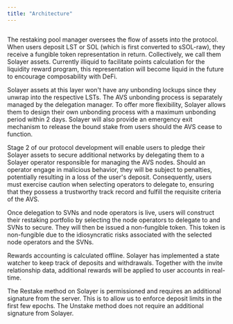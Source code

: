 ```yaml
---
title: "Architecture"
---
```


<Frame><img src="https://2113331469-files.gitbook.io/~/files/v0/b/gitbook-x-prod.appspot.com/o/spaces%2FzYM0pEemeu6F3UKGPAZE%2Fuploads%2FPgmaTJ5Tu0RfEsyaR0ZY%2Fimage.png?alt=media&token=6a87f14e-bd8a-4321-b441-44fcd019a94a" alt=""/></Frame>

The restaking pool manager oversees the flow of assets into the protocol. When users deposit LST or SOL (which is first converted to sSOL-raw), they receive a fungible token representation in return. Collectively, we call them Solayer assets. Currently illiquid to facilitate points calculation for the liquidity reward program, this representation will become liquid in the future to encourage composability with DeFi.

Solayer assets at this layer won't have any unbonding lockups since they unwrap into the respective LSTs. The AVS unbonding process is separately managed by the delegation manager. To offer more flexibility, Solayer allows them to design their own unbonding process with a maximum unbonding period within 2 days. Solayer will also provide an emergency exit mechanism to release the bound stake from users should the AVS cease to function.

Stage 2 of our protocol development will enable users to pledge their Solayer assets to secure additional networks by delegating them to a Solayer operator responsible for managing the AVS nodes. Should an operator engage in malicious behavior, they will be subject to penalties, potentially resulting in a loss of the user's deposit. Consequently, users must exercise caution when selecting operators to delegate to, ensuring that they possess a trustworthy track record and fulfill the requisite criteria of the AVS.

Once delegation to SVNs and node operators is live, users will construct their restaking portfolio by selecting the node operators to delegate to and SVNs to secure. They will then be issued a non-fungible token. This token is non-fungible due to the idiosyncratic risks associated with the selected node operators and the SVNs.

Rewards accounting is calculated offline. Solayer has implemented a state watcher to keep track of deposits and withdrawals. Together with the invite relationship data, additional rewards will be applied to user accounts in real-time.

The Restake method on Solayer is permissioned and requires an additional signature from the server. This is to allow us to enforce deposit limits in the first few epochs. The Unstake method does not require an additional signature from Solayer.
